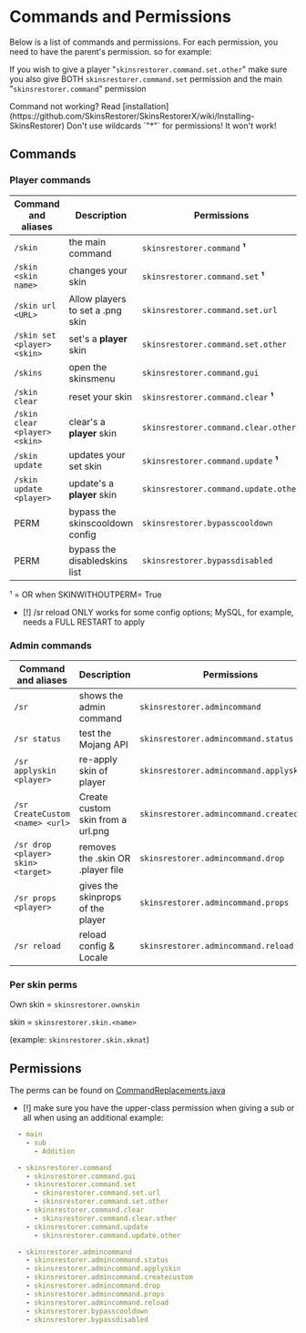 
# Commands and Permissions

Below is a list of commands and permissions. For each permission, you need to have the parent's permission. so for
example:

If you wish to give a player "`skinsrestorer.command.set.other`" make sure you also give
BOTH `skinsrestorer.command.set` permission and the main "`skinsrestorer.command`" permission

<Callout type="info" emoji="ℹ️">
    Command not working? Read
    [installation](https://github.com/SkinsRestorer/SkinsRestorerX/wiki/Installing-SkinsRestorer)
</Callout>

<Callout type="info" emoji="ℹ️">
    Don't use wildcards `"*"` for permissions! It won't work!
</Callout>

## Commands

### Player commands

| Command and aliases           | Description                      | Permissions                           |
|-------------------------------|----------------------------------|---------------------------------------|
| `/skin`                       | the main command                 | `skinsrestorer.command`  **¹**        |
| `/skin <skin name>`           | changes your skin                | `skinsrestorer.command.set`  **¹**    |
| `/skin url <URL>`             | Allow players to set a .png skin | `skinsrestorer.command.set.url`       |
| `/skin set <player> <skin>`   | set's a **player** skin          | `skinsrestorer.command.set.other`     |
| `/skins`                      | open the skinsmenu               | `skinsrestorer.command.gui`           |
| `/skin clear`                 | reset your skin                  | `skinsrestorer.command.clear`  **¹**  |
| `/skin clear <player> <skin>` | clear's a **player** skin        | `skinsrestorer.command.clear.other`   |
| `/skin update`                | updates your set skin            | `skinsrestorer.command.update`  **¹** |
| `/skin update <player>`       | update's a **player** skin       | `skinsrestorer.command.update.other`  |
| PERM                          | bypass the skinscooldown config  | `skinsrestorer.bypasscooldown`        |
| PERM                          | bypass the disabledskins list    | `skinsrestorer.bypassdisabled`        |

¹ = OR when SKINWITHOUTPERM= True

- [!] /sr reload ONLY works for some config options; MySQL, for example, needs a FULL RESTART to apply

### Admin commands

| Command and aliases                | Description                       | Permissions                               |
|------------------------------------|-----------------------------------|-------------------------------------------|
| `/sr`                              | shows the admin command           | `skinsrestorer.admincommand`              |
| `/sr status`                       | test the Mojang API               | `skinsrestorer.admincommand.status`       |
| `/sr applyskin <player>`           | re-apply skin of player           | `skinsrestorer.admincommand.applyskin`    |
| `/sr CreateCustom <name> <url>`    | Create custom skin from a url.png | `skinsrestorer.admincommand.createcustom` |
| `/sr drop <player> skin> <target>` | removes the .skin OR .player file | `skinsrestorer.admincommand.drop`         |
| `/sr props <player>`               | gives the skinprops of the player | `skinsrestorer.admincommand.props`        |
| `/sr reload`                       | reload config & Locale            | `skinsrestorer.admincommand.reload`       |

### Per skin perms

Own skin = `skinsrestorer.ownskin`

skin = `skinsrestorer.skin.<name>`

(example: `skinsrestorer.skin.xknat`)

## Permissions

The perms can be found
on [CommandReplacements.java](https://github.com/SkinsRestorer/SkinsRestorerX/blob/stable/shared/src/main/java/net/skinsrestorer/shared/utils/CommandReplacements.java)

- [!] make sure you have the upper-class permission when giving a sub or all when using an additional
example:

```yml
  - main
    - sub
      - Addition
```

```yml
  - skinsrestorer.command
    - skinsrestorer.command.gui
    - skinsrestorer.command.set
      - skinsrestorer.command.set.url
      - skinsrestorer.command.set.other
    - skinsrestorer.command.clear
      - skinsrestorer.command.clear.other
    - skinsrestorer.command.update
      - skinsrestorer.command.update.other
```

```yml
  - skinsrestorer.admincommand
    - skinsrestorer.admincommand.status
    - skinsrestorer.admincommand.applyskin
    - skinsrestorer.admincommand.createcustom
    - skinsrestorer.admincommand.drop
    - skinsrestorer.admincommand.props
    - skinsrestorer.admincommand.reload
    - skinsrestorer.bypasscooldown
    - skinsrestorer.bypassdisabled
```

